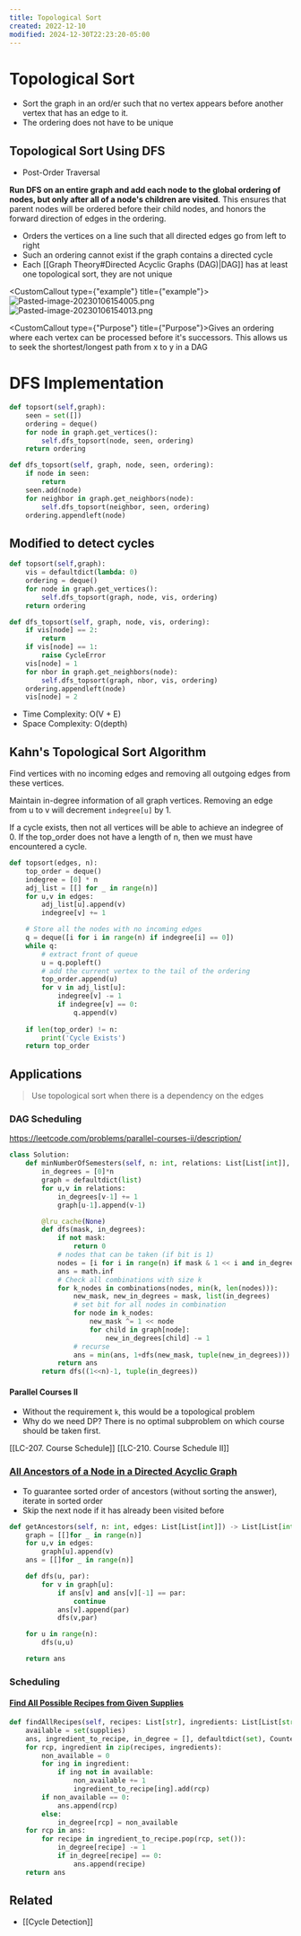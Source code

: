 ```yaml
---
title: Topological Sort
created: 2022-12-10
modified: 2024-12-30T22:23:20-05:00
---
```

# Topological Sort

- Sort the graph in an ord/er such that no vertex appears before another vertex that has an edge to it.
- The ordering does not have to be unique

## Topological Sort Using DFS

- Post-Order Traversal

**Run DFS on an entire graph and add each node to the global ordering of nodes, but only after all of a node's children are visited**. This ensures that parent nodes will be ordered before their child nodes, and honors the forward direction of edges in the ordering.

- Orders the vertices on a line such that all directed edges go from left to right
- Such an ordering cannot exist if the graph contains a directed cycle
- Each \[[Graph Theory#Directed Acyclic Graphs (DAG)|DAG]\] has at least one topological sort, they are not unique

<CustomCallout type={"example"} title={"example"}>![Pasted-image-20230106154005.png](https://algorithms-doc.vercel.app/assets/images/Pasted-image-20230106154005-f2b963c628667e25416af2a6a712837b.png)![Pasted-image-20230106154013.png](https://algorithms-doc.vercel.app/assets/images/Pasted-image-20230106154013-5870dd7b5a83c14af1964ead2468999b.png)</CustomCallout>

<CustomCallout type={"Purpose"} title={"Purpose"}>Gives an ordering where each vertex can be processed before it's successors. This allows us to seek the shortest/longest path from x to y in a DAG</CustomCallout>

# DFS Implementation

```python
def topsort(self,graph):
	seen = set([])
	ordering = deque()
	for node in graph.get_vertices():
		self.dfs_topsort(node, seen, ordering)
	return ordering

def dfs_topsort(self, graph, node, seen, ordering):
	if node in seen:
		return 
	seen.add(node)
	for neighbor in graph.get_neighbors(node):
		self.dfs_topsort(neighbor, seen, ordering)
	ordering.appendleft(node)
```

## Modified to detect cycles

```python
def topsort(self,graph):
	vis = defaultdict(lambda: 0)
	ordering = deque()
	for node in graph.get_vertices():
		self.dfs_topsort(graph, node, vis, ordering)
	return ordering

def dfs_topsort(self, graph, node, vis, ordering):
	if vis[node] == 2:
		return 
	if vis[node] == 1:
		raise CycleError
	vis[node] = 1
	for nbor in graph.get_neighbors(node):
		self.dfs_topsort(graph, nbor, vis, ordering)
	ordering.appendleft(node)
	vis[node] = 2
```

- Time Complexity: O(V + E)
- Space Complexity: O(depth)

## Kahn's Topological Sort Algorithm

Find vertices with no incoming edges and removing all outgoing edges from these vertices.

Maintain in-degree information of all graph vertices.
Removing an edge from u to v will decrement `indegree[u]` by 1.

If a cycle exists, then not all vertices will be able to achieve an indegree of 0. If the top_order does not have a length of n, then we must have encountered a cycle.

```python
def topsort(edges, n):
	top_order = deque()
	indegree = [0] * n
	adj_list = [[] for _ in range(n)]
	for u,v in edges:
		adj_list[u].append(v)
		indegree[v] += 1

	# Store all the nodes with no incoming edges
	q = deque([i for i in range(n) if indegree[i] == 0])
	while q:
		# extract front of queue
		u = q.popleft()
		# add the current vertex to the tail of the ordering
		top_order.append(u)
		for v in adj_list[u]:
			indegree[v] -= 1
			if indegree[v] == 0:
				q.append(v)
				
	if len(top_order) != n:
		print('Cycle Exists')
	return top_order

```

## Applications

> Use topological sort when there is a dependency on the edges

### DAG Scheduling

https://leetcode.com/problems/parallel-courses-ii/description/

```python
class Solution:
    def minNumberOfSemesters(self, n: int, relations: List[List[int]], k: int) -> int:
        in_degrees = [0]*n
        graph = defaultdict(list)
        for u,v in relations:
            in_degrees[v-1] += 1
            graph[u-1].append(v-1)

        @lru_cache(None)
        def dfs(mask, in_degrees):
            if not mask:
                return 0
            # nodes that can be taken (if bit is 1)
            nodes = [i for i in range(n) if mask & 1 << i and in_degrees[i] == 0]
            ans = math.inf
            # Check all combinations with size k
            for k_nodes in combinations(nodes, min(k, len(nodes))):
                new_mask, new_in_degrees = mask, list(in_degrees)
                # set bit for all nodes in combination
                for node in k_nodes:
                    new_mask ^= 1 << node
                    for child in graph[node]:
                        new_in_degrees[child] -= 1
                # recurse
                ans = min(ans, 1+dfs(new_mask, tuple(new_in_degrees)))
            return ans
        return dfs((1<<n)-1, tuple(in_degrees))
```

#### Parallel Courses II

- Without the requirement `k`, this would be a topological problem
- Why do we need DP? There is no optimal subproblem on which course should be taken first.

\[[LC-207. Course Schedule]\]
\[[LC-210. Course Schedule II]\]

### [All Ancestors of a Node in a Directed Acyclic Graph](https://leetcode.com/problems/all-ancestors-of-a-node-in-a-directed-acyclic-graph/)

- To guarantee sorted order of ancestors (without sorting the answer), iterate in sorted order
- Skip the next node if it has already been visited before

```python
def getAncestors(self, n: int, edges: List[List[int]]) -> List[List[int]]:          
	graph = [[]for _ in range(n)]
	for u,v in edges:
		graph[u].append(v)
	ans = [[]for _ in range(n)]

	def dfs(u, par):
		for v in graph[u]:
			if ans[v] and ans[v][-1] == par:
				continue
			ans[v].append(par)
			dfs(v,par)     

	for u in range(n):
		dfs(u,u)

	return ans
```

### Scheduling

#### [Find All Possible Recipes from Given Supplies](https://leetcode.com/problems/find-all-possible-recipes-from-given-supplies/)

```python
def findAllRecipes(self, recipes: List[str], ingredients: List[List[str]], supplies: List[str]) -> List[str]:
	available = set(supplies)
	ans, ingredient_to_recipe, in_degree = [], defaultdict(set), Counter()
	for rcp, ingredient in zip(recipes, ingredients):
		non_available = 0
		for ing in ingredient:
			if ing not in available:
				non_available += 1
				ingredient_to_recipe[ing].add(rcp)
		if non_available == 0:
			ans.append(rcp)
		else:
			in_degree[rcp] = non_available
	for rcp in ans:
		for recipe in ingredient_to_recipe.pop(rcp, set()):
			in_degree[recipe] -= 1
			if in_degree[recipe] == 0:
				ans.append(recipe)
	return ans


```

## Related

- \[[Cycle Detection]\]
